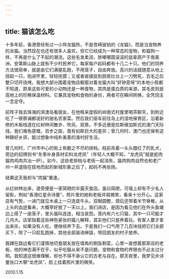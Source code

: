 ```yaml
---
---
---
```

title: 猫该怎么吃
---




十多年前，香港曾经有过一小阵龙猫热，不是宫崎骏拍的《龙猫》，而是当宠物养的龙猫。当然现在也还有很多人喜欢，但它已经成为一种常态的宠物，和猫狗一样，不再是什么了不起的潮流。这些毛发柔润，胖嘟嘟圆滚滚的鼠辈原产于南美洲，安第斯山脉上就有不少村民养它，每家每户起码都有十几二十只。他们的饲养方法很简单，就是由它们满屋乱跑，不用笼子，自由奔放。高兴的话就随意从地上捞起一只，抱进怀里，轻轻抚摸；又或者直接捉到厨房灶台上一刀劈死，去毛之后整只切开烧烤。我想大部分围着宠物店橱窗对着龙猫大叫“好钟意呀”的本地小孩都不知道，原来这些可爱的小动物还是一种食物，其肉是蛋白质的来源，其毛皮则是高地上的珍稀保温材料。它兼具宠物和食物的身份，两者可在瞬间转换，全凭饲主一念定夺。

前阵子我去珠海的淇澳岛看朋友，在他租来度假的岭南式村屋里喝茶聊天，到附近吃了一顿蔡澜都说好的驰名农家菜。然后我们驱车前往岛上的湿地保育区，沿着新修的木板栈道在红树林间散步、吹风、观景。不多远便是拉斯维加斯式的澳门天际线，我们难免感慨，百步之距，竟有如斯巨大的差异；曾几何时，澳门也还保有这种静好乡郊，能过想象中纯朴美善的渔村好生活。

曾几何时，广州市中心的街上有数之不尽的排档，档前吊着一头头腊红了的乳犬，旁边的招牌则书“冬季补身真材实料龙虎凤”（年轻人大概不知，“龙虎凤”就是蛇肉猫肉鸡肉共冶一炉）。如今，这些老排档与老街一起消失，猫肉狗肉自然也和老广州一并退隐在拔地而起的新城形象之后了，起码不再张扬。

结果这天我却与“肉猫”重逢。

从红树林出来，道旁便是一家简陋的半露天食店。虽曰简陋，可墙上却有不少名人留影，例如“香港红星佘诗曼”，照片里的她和老板并肩微笑，看来十分开心。这家店有气势，一进门就见木桌上一只连皮牛头，双眼圆瞪，颈后还带着半节脊椎，从上头的血迹看来，大概宰好放了一天以上。我们进店，是因为看见他们在外头鱼塘边上搭了一座笼子，里头猫叫连连，相当哀怨。笼内有六七只猫，其中一只可能才几月大。店家指着这些神色紧张的猫儿解释，其实他们只是养着玩，有客人要才拿出来杀，如果没有人吃，便继续养下去。于是我们一口气用了几百块钱把它们全部买下，除了一只趁乱跑掉，其他全部装进麻袋，带回朋友的村子放养。

我蹲在路边看它们谨慎地叨食朋友放在墙角的剩饭剩菜，心里一直想着那家店的老板，他的神态满不在乎，似乎吃猫从来不是问题，宠物和食物的界限也不必太过分明。我知道这很难理解，却也不得不承认它的古老与自在。那天夜里，我梦见佘诗曼张口大嚼“龙虎凤”，脸上挂着照片里的微笑。





2010.1.15